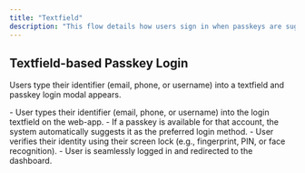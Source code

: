 ```yaml
---
title: "Textfield"
description: "This flow details how users sign in when passkeys are suggested based on email/username provided by the user in the textfield."
---
```



## Textfield-based Passkey Login

Users type their identifier (email, phone, or username) into a textfield and passkey login modal appears.

<Tabs>
  <Tab title="macOS">
    <ToolingFrame 
        imageURL="/images/authentication-flow/web-app/desktop/textfield-passkeys-macos.png"
        caption="macOS textfield passkey flow"
        imageName="textfield-passkeys-macos.png"
    />
  </Tab>

<Tab title="Windows">
    <ToolingFrame
        imageURL="/images/authentication-flow/web-app/desktop/textfield-passkeys-windows.png"
        caption="Windows textfield passkey flow"
        imageName="textfield-passkeys-windows.png"
    />
</Tab>

<Tab title="iOS">
    <ToolingFrame
        imageURL="/images/authentication-flow/web-app/mobile/textfield-passkeys-ios.png"
        caption="iOS textfield passkey flow"
        imageName="textfield-passkeys-ios.png"
    />
</Tab>

  <Tab title="Android">
    <ToolingFrame 
        imageURL="/images/authentication-flow/web-app/mobile/textfield-passkeys-android.png"
        caption="Android textfield passkey flow"
        imageName="textfield-passkeys-android.png"
    />
  </Tab>
</Tabs>

<Steps>
    <Step title="User enters identifier">
        - User types their identifier (email, phone, or username) into the login textfield on the web-app.
    </Step>
    <Step title="OS-native biometric modal appears">
        - If a passkey is available for that account, the system automatically suggests it as the preferred login method.
        - User verifies their identity using their screen lock (e.g., fingerprint, PIN, or face recognition).
    </Step>
     <Step title="Access granted">
        - User is seamlessly logged in and redirected to the dashboard.
    </Step>

</Steps>
